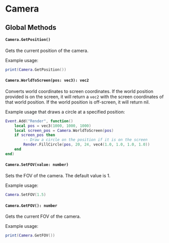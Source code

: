 # Camera

## Global Methods


#### `Camera.GetPosition()`

Gets the current position of the camera.

Example usage:

```lua
print(Camera.GetPosition())
```

#### `Camera.WorldToScreen(pos: vec3): vec2`

Converts world coordinates to screen coordinates. If the world position provided is on the screen, it will return a `vec2` with the screen coordinates of that world position. If the world position is off-screen, it will return nil.

Example usage that draws a circle at a specified position:

```lua
Event.Add("Render", function()
    local pos = vec3(1000, 1000, 1000)
    local screen_pos = Camera.WorldToScreen(pos)
    if screen_pos then
        -- Draw a circle on the position if it is on the screen
        Render.FillCircle(pos, 20, 24, vec4(1.0, 1.0, 1.0, 1.0))
    end
end)
```


#### `Camera.SetFOV(value: number)`

Sets the FOV of the camera. The default value is 1.

Example usage:

```lua
Camera.SetFOV(1.5)
```

#### `Camera.GetFOV(): number`

Gets the current FOV of the camera.

Example usage:

```lua
print(Camera.GetFOV())
```
